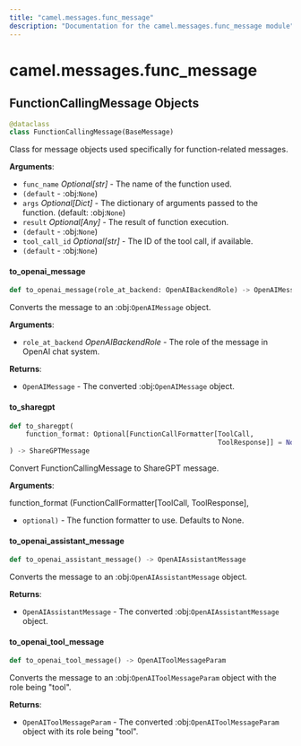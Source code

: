 ```yaml
---
title: "camel.messages.func_message"
description: "Documentation for the camel.messages.func_message module"
---
```


<a id="camel.messages.func_message"></a>

# camel.messages.func\_message

<a id="camel.messages.func_message.FunctionCallingMessage"></a>

## FunctionCallingMessage Objects

```python
@dataclass
class FunctionCallingMessage(BaseMessage)
```

Class for message objects used specifically for
function-related messages.

**Arguments**:

- `func_name` _Optional[str]_ - The name of the function used.
- `(default` - :obj:`None`)
- `args` _Optional[Dict]_ - The dictionary of arguments passed to the
  function. (default: :obj:`None`)
- `result` _Optional[Any]_ - The result of function execution.
- `(default` - :obj:`None`)
- `tool_call_id` _Optional[str]_ - The ID of the tool call, if available.
- `(default` - :obj:`None`)

<a id="camel.messages.func_message.FunctionCallingMessage.to_openai_message"></a>

#### to\_openai\_message

```python
def to_openai_message(role_at_backend: OpenAIBackendRole) -> OpenAIMessage
```

Converts the message to an :obj:`OpenAIMessage` object.

**Arguments**:

- `role_at_backend` _OpenAIBackendRole_ - The role of the message in
  OpenAI chat system.
  

**Returns**:

- `OpenAIMessage` - The converted :obj:`OpenAIMessage` object.

<a id="camel.messages.func_message.FunctionCallingMessage.to_sharegpt"></a>

#### to\_sharegpt

```python
def to_sharegpt(
    function_format: Optional[FunctionCallFormatter[ToolCall,
                                                    ToolResponse]] = None
) -> ShareGPTMessage
```

Convert FunctionCallingMessage to ShareGPT message.

**Arguments**:

  function_format (FunctionCallFormatter[ToolCall, ToolResponse],
- `optional)` - The function formatter to use. Defaults to None.

<a id="camel.messages.func_message.FunctionCallingMessage.to_openai_assistant_message"></a>

#### to\_openai\_assistant\_message

```python
def to_openai_assistant_message() -> OpenAIAssistantMessage
```

Converts the message to an :obj:`OpenAIAssistantMessage` object.

**Returns**:

- `OpenAIAssistantMessage` - The converted :obj:`OpenAIAssistantMessage`
  object.

<a id="camel.messages.func_message.FunctionCallingMessage.to_openai_tool_message"></a>

#### to\_openai\_tool\_message

```python
def to_openai_tool_message() -> OpenAIToolMessageParam
```

Converts the message to an :obj:`OpenAIToolMessageParam` object
with the role being "tool".

**Returns**:

- `OpenAIToolMessageParam` - The converted
  :obj:`OpenAIToolMessageParam` object with its role being
  "tool".

